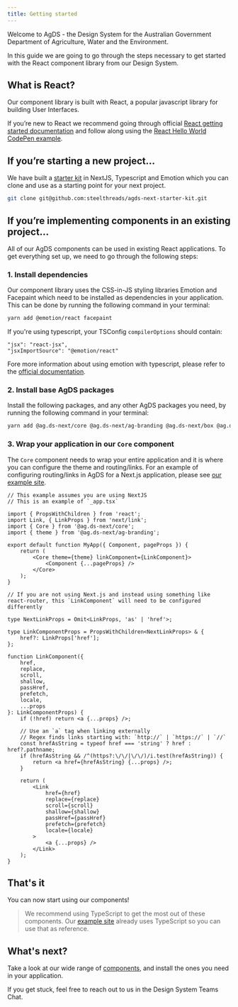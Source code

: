 ```yaml
---
title: Getting started
---
```


Welcome to AgDS - the Design System for the Australian Government Department of Agriculture, Water and the Environment.

In this guide we are going to go through the steps necessary to get started with the React component library from our Design System.

## What is React?

Our component library is built with React, a popular javascript library for building User Interfaces.

If you’re new to React we recommend going through official [React getting started documentation](https://facebook.github.io/react/docs/hello-world.html) and follow along using the [React Hello World CodePen example](http://codepen.io/gaearon/pen/ZpvBNJ?editors=0010).

## If you’re starting a new project…

We have built a [starter kit](https://github.com/steelthreads/agds-next-starter-kit) in NextJS, Typescript and Emotion which you can clone and use as a starting point for your next project.

```sh
git clone git@github.com:steelthreads/agds-next-starter-kit.git
```

## If you’re implementing components in an existing project…

All of our AgDS components can be used in existing React applications. To get everything set up, we need to go through the following steps:

### 1. Install dependencies

Our component library uses the CSS-in-JS styling libraries Emotion and Facepaint which need to be installed as dependencies in your application. This can be done by running the following command in your terminal:

```sh
yarn add @emotion/react facepaint
```

If you're using typescript, your TSConfig `compilerOptions` should contain:

```
"jsx": "react-jsx",
"jsxImportSource": "@emotion/react"
```

Fore more information about using emotion with typescript, please refer to the [official documentation](https://emotion.sh/docs/typescript).

### 2. Install base AgDS packages

Install the following packages, and any other AgDS packages you need, by running the following command in your terminal:

```sh
yarn add @ag.ds-next/core @ag.ds-next/ag-branding @ag.ds-next/box @ag.ds-next/text
```

### 3. Wrap your application in our `Core` component

The `Core` component needs to wrap your entire application and it is where you can configure the theme and routing/links. For an example of configuring routing/links in AgDS for a Next.js application, please see [our example site](https://github.com/steelthreads/agds-next/tree/main/example-site/components/LinkComponent.tsx).

```tsx
// This example assumes you are using NextJS
// This is an example of `_app.tsx`

import { PropsWithChildren } from 'react';
import Link, { LinkProps } from 'next/link';
import { Core } from '@ag.ds-next/core';
import { theme } from '@ag.ds-next/ag-branding';

export default function MyApp({ Component, pageProps }) {
	return (
		<Core theme={theme} linkComponent={LinkComponent}>
			<Component {...pageProps} />
		</Core>
	);
}

// If you are not using Next.js and instead using something like react-router, this `LinkComponent` will need to be configured differently

type NextLinkProps = Omit<LinkProps, 'as' | 'href'>;

type LinkComponentProps = PropsWithChildren<NextLinkProps> & {
	href?: LinkProps['href'];
};

function LinkComponent({
	href,
	replace,
	scroll,
	shallow,
	passHref,
	prefetch,
	locale,
	...props
}: LinkComponentProps) {
	if (!href) return <a {...props} />;

	// Use an `a` tag when linking externally
	// Regex finds links starting with: `http://` | `https://` | `//`
	const hrefAsString = typeof href === 'string' ? href : href?.pathname;
	if (hrefAsString && /^(https?:\/\/|\/\/)/i.test(hrefAsString)) {
		return <a href={hrefAsString} {...props} />;
	}

	return (
		<Link
			href={href}
			replace={replace}
			scroll={scroll}
			shallow={shallow}
			passHref={passHref}
			prefetch={prefetch}
			locale={locale}
		>
			<a {...props} />
		</Link>
	);
}
```

## That's it

You can now start using our components!

> We recommend using TypeScript to get the most out of these components. Our [example site](https://github.com/steelthreads/agds-next/tree/main/example-site) already uses TypeScript so you can use that as reference.

## What's next?

Take a look at our wide range of [components](https://steelthreads.github.io/agds-next/packages), and install the ones you need in your application.

If you get stuck, feel free to reach out to us in the Design System Teams Chat.
